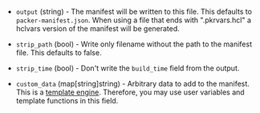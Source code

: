 <!-- Code generated from the comments of the Config struct in post-processor/manifest/post-processor.go; DO NOT EDIT MANUALLY -->

- `output` (string) - The manifest will be written to this file. This defaults to
  `packer-manifest.json`. When using a file that ends with ".pkrvars.hcl"
  a hclvars version of the manifest will be generated.

- `strip_path` (bool) - Write only filename without the path to the manifest file. This defaults
  to false.

- `strip_time` (bool) - Don't write the `build_time` field from the output.

- `custom_data` (map[string]string) - Arbitrary data to add to the manifest. This is a [template
  engine](https://packer.io/docs/templates/engine.html). Therefore, you
  may use user variables and template functions in this field.
